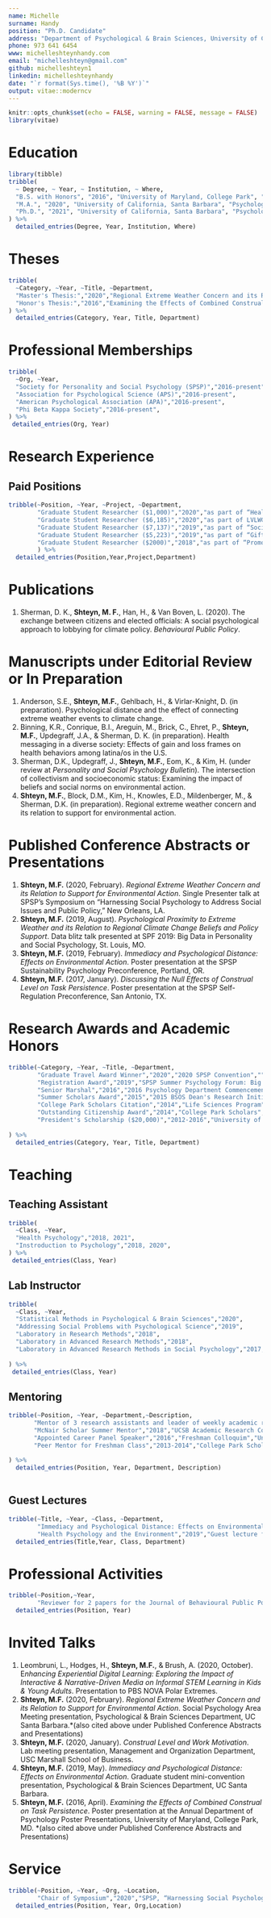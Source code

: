```yaml
---
name: Michelle
surname: Handy
position: "Ph.D. Candidate"
address: "Department of Psychological & Brain Sciences, University of California, Santa Barbara"
phone: 973 641 6454
www: michelleshteynhandy.com
email: "michelleshteyn@gmail.com"
github: michelleshteyn1
linkedin: michelleshteynhandy
date: "`r format(Sys.time(), '%B %Y')`"
output: vitae::moderncv
---
```


```r
knitr::opts_chunk$set(echo = FALSE, warning = FALSE, message = FALSE)
library(vitae)
```

# Education

```r
library(tibble)
tribble(
  ~ Degree, ~ Year, ~ Institution, ~ Where,
  "B.S. with Honors", "2016", "University of Maryland, College Park", "Psychology",
  "M.A.", "2020", "University of California, Santa Barbara", "Psychological & Brain Sciences",
  "Ph.D.", "2021", "University of California, Santa Barbara", "Psychological & Brain Sciences"
) %>% 
  detailed_entries(Degree, Year, Institution, Where)
```
# Theses

```r
tribble(
  ~Category, ~Year, ~Title, ~Department,
  "Master's Thesis:","2020","Regional Extreme Weather Concern and its Relation to Support for Environmental Action","Department of Psychological & Brain Sciences (advisor: David Sherman, Ph.D.)",
  "Honor's Thesis:","2016","Examining the Effects of Combined Construal on Task Persistence","Department of 			Psychology, University of Maryland (mentor: Richard Yi, Ph.D.)"
) %>% 
  detailed_entries(Category, Year, Title, Department)
```


# Professional Memberships

```r
tribble(
  ~Org, ~Year,
  "Society for Personality and Social Psychology (SPSP)","2016-present",
  "Association for Psychological Science (APS)","2016-present",
  "American Psychological Association (APA)","2016-present",
  "Phi Beta Kappa Society","2016-present",
) %>% 
 detailed_entries(Org, Year)
```

# Research Experience

## Paid Positions

```r
tribble(~Position, ~Year, ~Project, ~Department,
        "Graduate Student Researcher ($1,000)","2020","as part of “Health Psychology & COVID-19 Interview Project”","APS Teaching Fund Microgrants program (PI: Dr. David Sherman)",
        "Graduate Student Researcher ($6,185)","2020","as part of LVLWGB, NSF Grant","(PI: Dr. Lisa Leombruni with Co-PI: Dr. Heather Hodges)",
        "Graduate Student Researcher ($7,137)","2019","as part of “Sociocultural Determinants of Human Motives”","NSF Grant (PI: Dr. David Sherman with Co-PI: Dr. Heejung Kim)",
        "Graduate Student Researcher ($5,223)","2019","as part of “Gift Fund; Debris Flow, Project Code KE538”","(PI: Dr. Ed 		Keller)",
        "Graduate Student Researcher ($2000)","2018","as part of “Promoting HPV Vaccination among College Students Via Health Message Framing”","UC Health Psychology Consortium Seed Grant, 2017, $9,994 (PI: Dr. David 			Sherman with Co-PI: Dr. Kate Sweeny)"
        ) %>% 
  detailed_entries(Position,Year,Project,Department)
```

# Publications

1. Sherman, D. K., **Shteyn, M. F.**, Han, H., & Van Boven, L. (2020). The exchange between citizens and elected officials: A social psychological approach to lobbying for climate policy. *Behavioural Public Policy*.

# Manuscripts under Editorial Review or In Preparation

1. Anderson, S.E., **Shteyn, M.F.**, Gehlbach, H., & Virlar-Knight, D. (in preparation). Psychological distance and the effect of connecting extreme weather events to climate change.  
2. Binning, K.R., Conrique, B.I., Areguin, M., Brick, C., Ehret, P., **Shteyn, M.F.**, Updegraff, J.A., & Sherman, D. K. (in preparation). Health messaging in a diverse society: Effects of gain and loss frames on health behaviors 	among latina/os in the U.S.  
3. Sherman, D.K., Updegraff, J., **Shteyn, M.F.**, Eom, K., & Kim, H. (under review at *Personality and Social Psychology Bulletin*). The intersection of collectivism and 	socioeconomic status: Examining the impact of beliefs and social norms on environmental action.  
4. **Shteyn, M.F.**, Block, D.M., Kim, H., Knowles, E.D., Mildenberger, M., & Sherman, D.K. (in preparation). Regional 	extreme weather concern and its relation to support for environmental action. 

# Published Conference Abstracts or Presentations

1. **Shteyn, M.F.** (2020, February). *Regional Extreme Weather Concern and its Relation to Support for Environmental Action*. Single Presenter talk at SPSP’s Symposium on “Harnessing Social Psychology to Address Social Issues and Public 	Policy,” New Orleans, LA.  
2. **Shteyn, M.F.** (2019, August). *Psychological Proximity to Extreme Weather and its Relation to Regional Climate Change Beliefs and Policy Support*. Data blitz talk presented at SPF 2019: Big Data in Personality and Social Psychology, St. Louis, MO.  
3. **Shteyn, M.F.** (2019, February). *Immediacy and Psychological Distance: Effects on Environmental Action*. Poster presentation at the SPSP Sustainability Psychology Preconference, Portland, OR.  
4. **Shteyn, M.F.** (2017, January). *Discussing the Null Effects of Construal Level on Task Persistence*. Poster presentation at the SPSP Self-Regulation Preconference, San Antonio, TX.

# Research Awards and Academic Honors

```r
tribble(~Category, ~Year, ~Title, ~Department,
        "Graduate Travel Award Winner","2020","2020 SPSP Convention","",
        "Registration Award","2019","SPSP Summer Psychology Forum: Big Data","",
        "Senior Marshal","2016","2016 Psychology Department Commencement Ceremony","University of Maryland",
        "Summer Scholars Award","2015","2015 BSOS Dean's Research Initiative ($2000)","University of Maryland",
        "College Park Scholars Citation","2014","Life Sciences Program","",
        "Outstanding Citizenship Award","2014","College Park Scholars","",
        "President's Scholarship ($20,000)","2012-2016","University of Maryland",""
  
) %>% 
  detailed_entries(Category, Year, Title, Department)
```

# Teaching

## Teaching Assistant

```r
tribble(
  ~Class, ~Year,
  "Health Psychology","2018, 2021",
  "Instroduction to Psychology","2018, 2020",
) %>% 
 detailed_entries(Class, Year)
```

## Lab Instructor

```r
tribble(
  ~Class, ~Year,
  "Statistical Methods in Psychological & Brain Sciences","2020",
  "Addressing Social Problems with Psychological Science","2019",
  "Laboratory in Research Methods","2018",
  "Laboratory in Advanced Research Methods","2018",
  "Laboratory in Advanced Research Methods in Social Psychology","2017,2020"
 
) %>% 
 detailed_entries(Class, Year)
```

## Mentoring

```r
tribble(~Position, ~Year, ~Department,~Description,
       "Mentor of 3 research assistants and leader of weekly academic reading group","Present","","",
       "McNair Scholar Summer Mentor","2018","UCSB Academic Research Consortium","Mentored a first-generation, underrepresented student in her applications to Ph.D. programs",
       "Appointed Career Panel Speaker","2016","Freshman Colloquim","University of Maryland College Park Scholars Life Sciences",
       "Peer Mentor for Freshman Class","2013-2014","College Park Scholars Life Sciences",""
       
) %>% 
  detailed_entries(Position, Year, Department, Description)
  
```

## Guest Lectures

```r
tribble(~Title, ~Year, ~Class, ~Department,
        "Immediacy and Psychological Distance: Effects on Environmental Action","2019","Guest lecture	for Addressing Social Problems with Psychological Science (PSY160)","Psychological & Brain Sciences 	Department, UC Santa Barbara. *(also cited above under Published Conference Abstracts and Presentations)",
        "Health Psychology and the Environment","2019","Guest lecture for Health Psychology (PSY101)","UC Santa Barbara") %>% 
  detailed_entries(Title,Year, Class, Department)
```

# Professional Activities

```r
tribble(~Position,~Year,
        "Reviewer for 2 papers for the Journal of Behavioural Public Policy","2019") %>% 
  detailed_entries(Position, Year)
```

# Invited Talks

1. Leombruni, L., Hodges, H., **Shteyn, M.F.**, & Brush, A. (2020, October). E*nhancing Experiential Digital Learning: Exploring the Impact of Interactive & Narrative-Driven Media on Informal STEM Learning in Kids & Young Adults*. 	Presentation to PBS NOVA Polar Extremes.  
2. **Shteyn, M.F.** (2020, February). *Regional Extreme Weather Concern and its Relation to Support for Environmental 	Action*. Social Psychology Area Meeting presentation, Psychological & Brain Sciences Department, UC Santa 	Barbara.*(also cited above under Published Conference Abstracts and Presentations)  
3. **Shteyn, M.F.** (2020, January). *Construal Level and Work Motivation*. Lab meeting presentation, Management and Organization Department, USC Marshall School of Business.  
4. **Shteyn, M.F.** (2019, May). *Immediacy and Psychological Distance: Effects on Environmental Action*. Graduate student mini-convention presentation, Psychological & Brain Sciences Department, UC Santa Barbara.  
5. **Shteyn, M.F.** (2016, April). *Examining the Effects of Combined Construal on Task Persistence*. Poster presentation at the Annual Department of Psychology Poster Presentations, University of Maryland, College Park, MD. *(also cited above under Published Conference Abstracts and Presentations)

# Service

```r
tribble(~Position, ~Year, ~Org, ~Location,
        "Chair of Symposium","2020","SPSP, “Harnessing Social Psychology to Address Social Issues and Public Policy”","New Orleans, LA") %>% 
  detailed_entries(Position, Year, Org,Location)
```
































